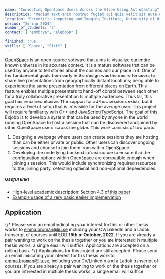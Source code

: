 ---
name: "Connecting OpenSpace Users Across the Globe Using AstroCasting"
description: "Medium text anim nostrud fugiat qui quis velit sit aute ea. Exercitation voluptate irure commodo amet. Fugiat amet nostrud consequat laboris. Et excepteur quis proident fugiat pariatur occaecat laboris ex."
location: "Scientific Computing and Imaging Institute, University of Utah, Salt Lake City"
period: "Spring 2024"
number_of_students: "2"
contact: [ "emmbr26", "alebo68" ]

finished: true
skills: [ "Space", "Stuff" ]
---

[OpenSpace](https://openspaceproject.com) is an open-source software that aims to visualize our entire known universe in its accurate context.  It is a mature software that can be used by anyone to tell stories about the cosmos and our place in it.  One of the fundamental goals from early in the design was the desire for users to share live presentations from geographically distant locations;  being able to experience the same presentation from different places on Earth.  This feature enables multiple presenters to hand-off control between each other for a truly collaborative presentation to multiple audiences.  Thus far, this goal has remained elusive.  The support for ad-hoc sessions exists, but it requires a level of setup that is infeasible for the average user.  This project will require familiarity with C++ and JavaScript/TypeScript.
The goal of this Exjobb is to develop a system that can be used by anyone in the world running OpenSpace to host a session that can be discovered and joined by other OpenSpace users across the globe.  This work consists of two parts:
  1. Designing a webpage where users can create sessions they are hosting than can be either private or public.  Other users can discover ongoing sessions and choose to join them from within OpenSpace.
  2. Developing the underlying backend infrastructure to ensure that the configuration options within OpenSpace are compatible enough when joining a session.  This would include synchronizing required resources to the joining party, detecting optional and non-optional dependencies.

##### Useful links
- High-level academic description: Section 4.3 of [this paper](https://alexanderbock.github.io/papers/vis19-bock-openspace-system.pdf)
- [Example usage of a very basic earlier implementation](https://www.youtube.com/watch?v=oEFz5JxLd8w)

## Application
{/*
Please send an email indicating your interest for this or other thesis works to [emma.broman@liu.se](mailto:emma.broman@liu.se) including your CV/LinkedIn and a Ladok transcript of courses until EOD **15th of October, 2022**. If you are already a pair wanting to work on the thesis together or you are interested in multiple thesis works, a single email will suffice.
Applications are accepted on a rolling basis.
*/}
Applications for this project are still accepted. Please send an email indicating your interest for this thesis work to [emma.broman@liu.se](mailto:emma.broman@liu.se), including your CV/LinkedIn and a Ladok transcript of courses. If you are already a pair wanting to work on the thesis together or you are interested in multiple thesis works, a single email will suffice.
